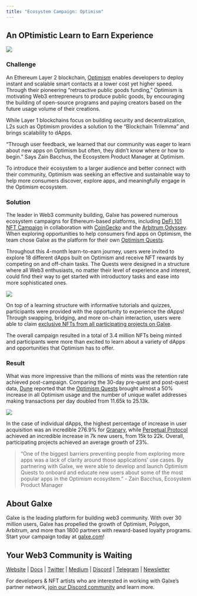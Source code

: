 ```yaml
---
title: "Ecosystem Campaign: Optimism"
---
```


## An OPtimistic Learn to Earn Experience[](#an-optimistic-learn-to-earn-experience "Direct link to heading")

![](/images/case-studies/optimism-case-study-banner-ecosystem-campaign-9aa59c36000f3fcbc53a4ec2318f99fc.png)

### **Challenge**[](#challenge "Direct link to heading")

An Ethereum Layer 2 blockchain, [Optimism](http://optimism.io/) enables developers to deploy instant and scalable smart contacts at a lower cost yet higher speed. Through their pioneering “retroactive public goods funding,” Optimism is motivating Web3 entrepreneurs to produce public goods, by encouraging the building of open-source programs and paying creators based on the future usage volume of their creations.

While Layer 1 blockchains focus on building security and decentralization, L2s such as Optimism provides a solution to the “Blockchain Trilemma” and brings scalability to dApps.

“Through user feedback, we learned that our community was eager to learn about new apps on Optimism but often, they didn’t know where or how to begin.” Says Zain Bacchus, the Ecosystem Product Manager at Optimism.

To introduce their ecosystem to a larger audience and better connect with their community, Optimism was seeking an effective and sustainable way to help more consumers discover, explore apps, and meaningfully engage in the Optimism ecosystem.

### **Solution**[](#solution "Direct link to heading")

The leader in Web3 community building, Galxe has powered numerous ecosystem campaigns for Ethereum-based platforms, including [DeFi 101 NFT Campaign](https://blog.galxe.com/coingecko-introduces-defi-101-nft-campaign-on-project-galaxy-4bdae4f0f539) in collaboration with [CoinGecko](https://www.coingecko.com/) and the [Arbitrum Odyssey](https://blog.galxe.com/project-galaxy-teams-up-for-arbitrum-odyssey-104e07edcdc9). When exploring opportunities to help consumers find apps on Optimism, the team chose Galxe as the platform for their own [Optimism Quests](https://dev.optimism.io/quests/).

Throughout this 4-month learn-to-earn journey, users were invited to explore 18 different dApps built on Optimism and receive NFT rewards by competing on and off-chain tasks. The Quests were designed in a structure where all Web3 enthusiasts, no matter their level of experience and interest, could find their way to get started with introductory tasks and ease into more sophisticated ones.

![](/images/case-studies/screen-shot-2023-04-12-at-11.42.00-am-b4c87e39c798e4e5f9edf235513dd631.png)

On top of a learning structure with informative tutorials and quizzes, participants were provided with the opportunity to experience the dApps! Through swapping, bridging, and more on-chain interaction, users were able to claim [exclusive NFTs from all participating projects on Galxe](https://galxe.com/Optimism/campaign/GC6xiUtedg).

The overall campaign resulted in a total of 3.4 million NFTs being minted and participants were more than excited to learn about a variety of dApps and opportunities that Optimism has to offer.

### **Result**[](#result "Direct link to heading")

What was more impressive than the millions of mints was the retention rate achieved post-campaign. Comparing the 30-day pre-quest and post-quest data, [Dune](https://dune.com/oplabspbc/optimism-quests-project-usage-growth) reported that the [Optimism Quests](https://app.optimism.io/quests) brought almost a 50% increase in all Optimism usage and the number of unique wallet addresses making transactions per day doubled from 11.65k to 25.13k.

![](/images/case-studies/screen-shot-2023-04-12-at-11.44.06-am-66d1dc488e6564daaef61024057725b5.png)

In the case of individual dApps, the highest percentage of increase in user acquisition was an incredible 276.9% for [Granary](https://granary.finance/markets), while [Perpetual Protocol](https://perp.com/) achieved an incredible increase in 7k new users, from 15k to 22k. Overall, participating projects achieved an average growth of 23%.

> “One of the biggest barriers preventing people from exploring more apps was a lack of clarity around those applications’ use cases. By partnering with Galxe, we were able to develop and launch Optimism Quests to onboard and educate new users about some of the most popular apps in the Optimism ecosystem.” - Zain Bacchus, Ecosystem Product Manager

## **About Galxe**[](#about-galxe "Direct link to heading")

Galxe is the leading platform for building web3 community. With over 30 million users, Galxe has propelled the growth of Optimism, Polygon, Arbitrum, and more than 1800 partners with reward-based loyalty programs. Start your campaign today at [galxe.com](https://galxe.com/)!

## **Your Web3 Community is Waiting**[](#your-web3-community-is-waiting "Direct link to heading")

[Website](https://galxe.com/?utm%5Fsource=Medium&utm%5Fmedium=Blog&utm%5Fcampaign=Footer) | [Docs](https://docs.galxe.com/) | [Twitter](https://twitter.com/Galxe) | [Medium](https://blog.galxe.com/) | [Discord](https://discord.com/invite/galxe) | [Telegram](https://t.me/Galxe) | [Newsletter](http://newsletter.galxe.com/)

For developers & NFT artists who are interested in working with Galxe’s partner network, [join our Discord community](https://discord.com/invite/galxe) and learn more.